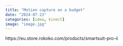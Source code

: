 ```yaml
---
title: "Motion capture on a budget"
date: "2024-07-23"
categories: [idea, kinect]
image: "image.jpg"
---
```


https://eu.store.rokoko.com/products/smartsuit-pro-ii